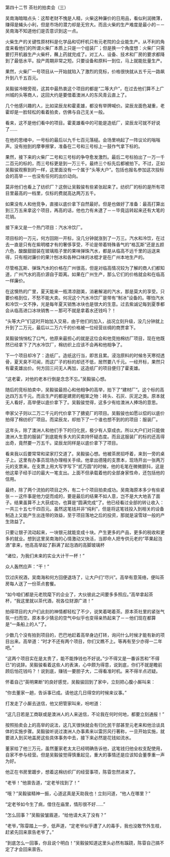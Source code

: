 

第四十二节 茶社的拍卖会（三）

吴南海暗暗点头：这帮老财不愧是人精，火柴这种廉价的日用品，看似利润微薄，赚得是蝇头小利，但是市场的潜力却是无穷大。而且火柴的生产难度是最小的－－吴南海不知道他们是否意识到这一点。

火柴生产的关键性原材料是化学品和切杆机只有元老院的企业能生产。从不利的角度来看他们的所谓火柴厂本质上只是一个组装厂；但是换一个角度想：火柴厂只需要打开机器生产火柴杆，蘸上药就完成了。对工人、设备、技术和厂房的要求都降到了最低水平。投产周期非常之短。只要设备和原料一到位，马上就能批量生产。

果然，火柴厂一号项目从一开始就陷入了激烈的竞标，价格很快就从五千元一路飙升到八千五百元。

吴毅骏冷眼旁观，这其中最热衷这个项目的都是“二等大户”，在过去他们算不上广州城的头等商人，这回大约是要借着澳洲人的东风青云直上了。

几个他感兴趣的人，比如梁辰龙和霍麦雄，都没有举牌喊价。梁辰龙面色凝重，老霍却是一脸轻松的看着拍卖，仿佛与自己无关一般。

看来，这不是他们看中的项目。霍麦雄看中的可能是造纸厂，梁辰龙可就不好说了……

在他的思绪中，一号标的最后以九千七百元落槌。会场里响起了一阵议论的嗡嗡声。没有拍到的摩拳擦掌，准备在二号和三号标上一鼓作气拿下标的。

果然，接下来的火柴厂二号和三号标的争夺愈发激烈。最后二号标拍出了一万一千二百元的标的，而三号标更是到一万三千。最终三个标先后都被拍下。不过，正如吴毅骏观察到的一样，这里面没有一个属于“头等大户”。包括也报名参加这次投标会的高举－－也没有任何的出价动向。

莫非他们也看上了纺织厂？这倒让吴毅骏有些紧张起来了。纺织厂的标的是所有项目里最高的一档里，仅标的费就高达两万五千。

如果没有人和他竞争，直接以底价拿下自然最好。但是也做好了准备：最高打算出到三万五来拿这个项目，再高的话，他也力有未逮了－－毕竟运转起来还有大笔的花销。

接下来又是一个热门项目：汽水冷饮厂。

项目标的一万元，何方回刚一开标，没几分钟就涨到了一万三。汽水和冷饮，在过去一直是只有在紫明楼才有的奢侈享受，不论是带着特殊香气的“格瓦斯”还是五颜六色，酸酸甜甜装在玻璃瓶子里的果味弹珠汽水，都是从临高不远千里的运送来得，只有相对廉价的果汁刨冰和各种口味的冰棍才是在广州本地生产的。

尽管格瓦斯、弹珠汽水的价格在广州很高，但是对临高情况较为了解的商人们都知道，广州汽水的高价源自于距离。如果在广州生产，那么它们的价格就会和在临高一样廉价。

在这懊热的广里，夏天能来一瓶清凉甜美，消暑解渴的汽水，那是莫大的享受。只要价格到位，不愁不能大卖。何况这个汽水冷饮厂是带有“制冰”设备的。哪怕汽水和冷饮一文不挣，光是每年夏天销售冰块也是很大的生意。过去紫诚记每到夏季都会从临高进口冰块销售－－那可不就是拿着水还钱吗？！

“头等大户”们这时开始加入交易，由于他们的加入，战况立刻升级，没几分钟就上升到了二万元，最后以二万六千的价格被一位经营丝绸的商贾拿下。

吴毅骏悄悄松了口气，他原来最担心的就是这位会和他竞拍棉纺厂项目，现在他既然已经拿下了汽水冷饮厂，棉纺织上应该不会再和他相争了。

下一个项目却冷了：造纸厂。造纸这行当，即苦且累。浸泡原料的时候冬天寒彻透骨，夏天臭不可闻，而这厂子的标的却还不低，居然要八千元。一经开标，果然只有霍麦雄出价。何方回三问无人再加，这造纸厂的项目便归了霍麦雄。

“这老霍，对他的老本行倒是念念不忘。”吴毅骏心想。

随后的竞标拍卖中，吴毅骏最担心和他相争的高举，拍下了“建材厂”。这个标的高达四万五千元。而且生产的都是建房的粗笨之物：砖头、石灰、灰泥之类。原本就无人看好，高举便以底价拿下了。吴毅骏觉得，这多少有给澳洲人捧场的意思。

申家父子则以二万二千元的代价拿下了搪瓷厂的项目。吴毅骏也如愿以偿的以底价拍得了棉纺织厂项目。而梁辰龙，却拍下了一个谁也想不到的的项目：服装厂。

这年头，除了澳洲人和他们手下的归化民，极少有人穿成衣。所以大户们对只能做澳洲人生意的服装厂到底能有多大的买卖持怀疑态度。而且这服装厂的标的还高得出奇，竟然要一万五千。梁辰龙同样是以底价拿下了项目。

看来我以后要常常和梁家打交道了。吴毅骏心想。他被茶房招呼着，来到一旁的桌子上。这里有办事员现场办理相关手续。他拿出德隆的支票本，现场开出一张两万元的支票来。在支票上用大写字写下“贰万圆”的时候，他的毛笔在微微颤抖，这是他这辈子经手过的最大一笔支出。上面不但承载着他的全部身家性命，还包括他的信用。

最终，除了两个流拍的项目之外，有二十个项目拍卖成功。吴南海原本多少有些紧张－－这件事是他力促而成的，要是最后的结果不如人意，岂不是大大地丢了面子。结果虽算不上大获成功，也算是“圆满完成”了。他已经看过全部的转让收入：一共三十五七千四百元。虽然这笔钱并非“纯利”，但是将这笔钱投入到相关的设备制造上又能产生出连带的效益，至于项目落地之后的投资，那就是滚雪球一般的产生效益了。

只要让银子流动起来，一块银元就能变成十块。产生更多的产品，更多的税收和更多的就业。想到这里吴南海的心情激动又快活，当即命人把专供元老的“苹果起泡酒”拿来，他高高举起了斟满了起泡酒的高脚玻璃杯

“诸位，为我们未来的实业大计干一杯！”

众人轰然应声：“干！”

饮过庆祝酒，吴南海和何方回便退场了，让大户们“尽兴”。高举有意笼络，便叫茶房每人送了一份茶点套餐。

“如今咱们都是元老院麾下的企业了，大伙彼此之间要多多照应。”高举拿起茶杯，“我这里就以茶代酒，祝各位财源广进！”

拍得项目的大户们此刻的神情都轻松了不少，说笑着喝着茶。原本茶社里的紧张气氛一扫而空。原本多少猜忌的空气中似乎也变得亲热起来了－－他们现在都算是“一条船上的人”了。

少数几个没有拍到项目的，巴巴地赶着高举身边打转，询问什么时候才能有新的项目出来。高举道：“时才不还有两个项目，你们又瞧不上。等再有至少亦得一二年吧。”

“这两个项目实在是太贵了，能不能挣钱也不好说。”少不得又是一番诉苦和“不得已”的说辞。吴毅骏看着这些人的表演，心中颇为得意，说到底，你们不就是瞻前顾后怕花钱吗？！说到底，赚钱一要胆子大，二得看准时机。来不得半点迟疑。

怀着自己“英明果断”的良好感觉，吴毅骏回到了家中，立刻把心腹小厮叫来：

“你去董家一趟，告诉事已成。请他这几日得空的时候来议事。”

打发走了小厮去送信，他又把管家叫来，吩咐道：

“这几日若是工商联或是澳洲人的人来送信，不论我在何时何地，都要立刻通报！”

按照拍卖会上的高举的说法，这几天很快就会有归化民干部甚至元老来和他洽谈具体的实施步骤。吴毅骏听说过澳洲人办事素来以雷厉风行著称，一旦开始实施，就要进入到买地盖房这些具体事务中去，接下来必然是花钱如流水。

董家给了他三万元，虽然董家老太太已经明确告诉他，这笔钱归他全权支配使用，自家不参与经营。但是吴毅骏觉得慎重起见，重大的事情还是应该知会董季重一声为好。

他正在书房里踱步，想着这棉纺织厂的经营事项，陈雸忽然进来了。

“老爷！”他禀告道，“定老爷找到了！”

“哦？”吴毅骏精神一振，心道这真是天助我也！立刻问道，“他人在哪里？”

“定老爷如今生了病，借住在庙里，情形很不好……”

“怎么回事？”吴毅骏皱眉道，“给他请大夫了没有？”

“老爷，”陈雸踏上一步，低声道，“定老爷似乎遭了人的毒手，我也没敢节外生枝，赶紧先回来禀告老爷了。”

“到底怎么一回事，你且说个明白！”吴毅骏知道这里头必然有蹊跷，陈雸自己搞不定了才会回来禀告。

